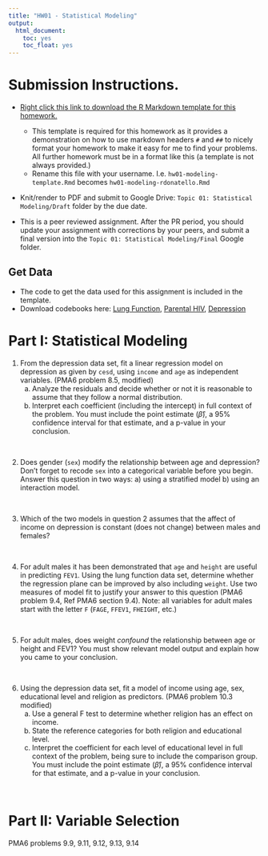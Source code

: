```yaml
---
title: "HW01 - Statistical Modeling"
output:
  html_document:
    toc: yes
    toc_float: yes
---
```


# Submission Instructions. 

* [Right click this link to download the R Markdown template for this homework.](hw01-modeling-template.Rmd) 
    - This template is required for this homework as it provides a demonstration on how to use markdown headers `#` and `##` to nicely format your homework to make it easy for me to find your problems. All further homework must be in a format like this (a template is not always provided.)
    - Rename this file with your username. I.e. `hw01-modeling-template.Rmd` becomes `hw01-modeling-rdonatello.Rmd`
* Knit/render to PDF and submit to Google Drive: `Topic 01: Statistical Modeling/Draft` folder by the due date. 

* This is a peer reviewed assignment. After the PR period, you should update your assignment with corrections by your peers, and submit a final version into the `Topic 01: Statistical Modeling/Final` Google folder. 

## Get Data
* The code to get the data used for this assignment is included in the template. 
* Download codebooks here:  [Lung Function](https://www.norcalbiostat.com/data/DepressCodebook.txt), [Parental HIV](https://www.norcalbiostat.com/data/ParhivCodebook.txt), [Depression](https://www.norcalbiostat.com/data/DepressCodebook.txt)


# Part I: Statistical Modeling

1. From the depression data set, fit a linear regression model on depression as given by `cesd`, using `income` and `age` as independent variables. (PMA6 problem 8.5, modified)
    a. Analyze the residuals and decide whether or not it is reasonable to assume that they follow a normal distribution. 
    b. Interpret each coefficient (including the intercept) in full context of the problem. You must include the point estimate ($\hat{\beta}$), a 95% confidence interval for that estimate, and a p-value in your conclusion.

<br>

2. Does gender (`sex`) modify the relationship between age and depression? Don't forget to recode `sex` into a categorical variable before you begin. Answer this question in two ways: a) using a stratified model b) using an interaction model. 

<br>

3. Which of the two models in question 2 assumes that the affect of income on depression is constant (does not change) between males and females? 

<br>

4. For adult males it has been demonstrated that `age` and `height` are useful in predicting `FEV1`. Using the lung function data set, determine whether the regression plane can be improved by also including `weight`. Use two measures of model fit to justify your answer to this question (PMA6 problem 9.4, Ref PMA6 section 9.4). Note: all variables for adult males start with the letter `F` (`FAGE`, `FFEV1`, `FHEIGHT`, etc.)
   
<br> 
    
5. For adult males, does weight _confound_ the relationship between age or height and FEV1? You must show relevant model output and explain how you came to your conclusion. 

<br>

6. Using the depression data set, fit a model of income using age, sex, educational level and religion as predictors. (PMA6 problem 10.3 modified)
    a. Use a general F test to determine whether religion has an effect on income. 
    b. State the reference categories for both religion and educational level.
    c. Interpret the coefficient for each level of educational level in full context of the problem, being sure to include the comparison group. You must include the point estimate ($\hat{\beta}$), a 95% confidence interval for that estimate, and a p-value in your conclusion. 

<br>


# Part II: Variable Selection

PMA6 problems 9.9, 9.11, 9.12, 9.13, 9.14

   